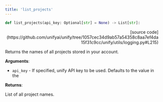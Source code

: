 ```yaml
---
title: 'list_projects'
---
```


```python
def list_projects(api_key: Optional[str] = None) -> List[str]:
```

<p align="right">[source code](https://github.com/unifyai/unify/tree/1057cec34d9ab57a54358c8aa7ef4da15f31c9cc/unify/utils/logging.py#L215)</p>

Returns the names of all projects stored in your account.

**Arguments**:

- `api_key` - If specified, unify API key to be used. Defaults to the value in the



**Returns**:

List of all project names.